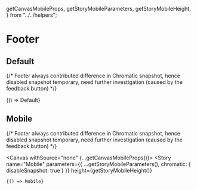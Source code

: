 
  getCanvasMobileProps,
  getStoryMobileParameters,
  getStoryMobileHeight,
} from "../../helpers";


<Meta title="Components/Footer" />

# Footer

## Default

{/* Footer always contributed difference in Chromatic snapshot, hence disabled snapshot temporary, need further investigation (caused by the feedback button) */}

<Canvas sourceState="hidden">
  <Story name="Default" parameters={{ chromatic: { delay: 3000, disableSnapshot: true } }}>
    {() => Default}
  </Story>
</Canvas>

## Mobile

{/* Footer always contributed difference in Chromatic snapshot, hence disabled snapshot temporary, need further investigation (caused by the feedback button) */}

<Canvas withSource="none" {...getCanvasMobileProps()}>
  <Story
    name="Mobile"
    parameters={{ ...getStoryMobileParameters(), chromatic: { disableSnapshot: true } }}
    height={getStoryMobileHeight()}
  >
    {() => Mobile}
  </Story>
</Canvas>
